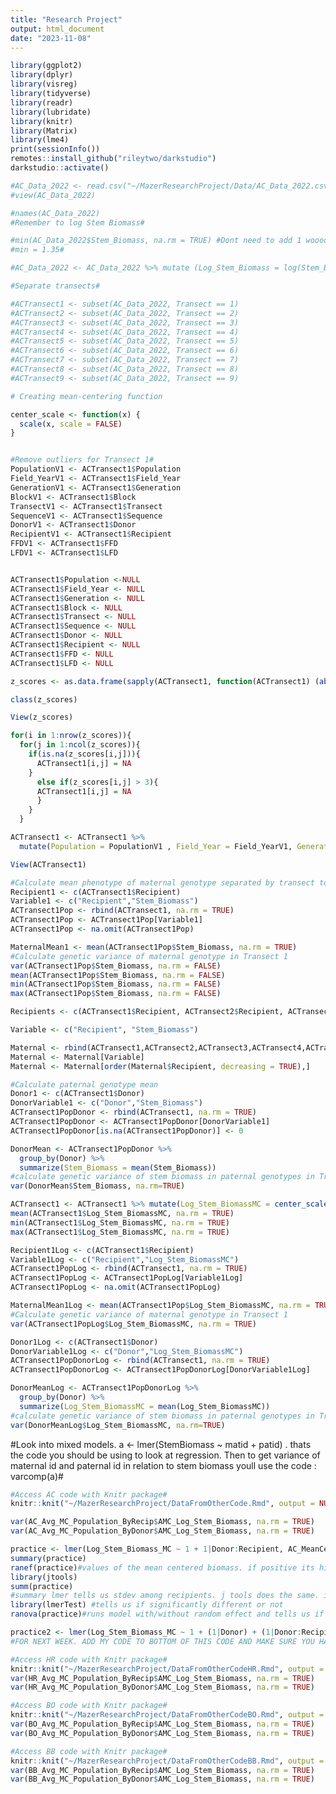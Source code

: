 ```yaml
---
title: "Research Project"
output: html_document
date: "2023-11-08"
---
```


```r
library(ggplot2)
library(dplyr)
library(visreg)
library(tidyverse)
library(readr)
library(lubridate)
library(knitr)
library(Matrix)
library(lme4)
print(sessionInfo())
remotes::install_github("rileytwo/darkstudio")
darkstudio::activate()

```

```r
#AC_Data_2022 <- read.csv("~/MazerResearchProject/Data/AC_Data_2022.csv")
#view(AC_Data_2022)
```

```r
#names(AC_Data_2022)
#Remember to log Stem Biomass#

#min(AC_Data_2022$Stem_Biomass, na.rm = TRUE) #Dont need to add 1 wooooo#
#min = 1.35#

#AC_Data_2022 <- AC_Data_2022 %>% mutate (Log_Stem_Biomass = log(Stem_Biomass))
```

```r
#Separate transects#

#ACTransect1 <- subset(AC_Data_2022, Transect == 1)
#ACTransect2 <- subset(AC_Data_2022, Transect == 2)
#ACTransect3 <- subset(AC_Data_2022, Transect == 3)
#ACTransect4 <- subset(AC_Data_2022, Transect == 4)
#ACTransect5 <- subset(AC_Data_2022, Transect == 5)
#ACTransect6 <- subset(AC_Data_2022, Transect == 6)
#ACTransect7 <- subset(AC_Data_2022, Transect == 7)
#ACTransect8 <- subset(AC_Data_2022, Transect == 8)
#ACTransect9 <- subset(AC_Data_2022, Transect == 9)

# Creating mean-centering function

center_scale <- function(x) {
  scale(x, scale = FALSE)
}



```

```r
#Remove outliers for Transect 1#
PopulationV1 <- ACTransect1$Population 
Field_YearV1 <- ACTransect1$Field_Year
GenerationV1 <- ACTransect1$Generation
BlockV1 <- ACTransect1$Block
TransectV1 <- ACTransect1$Transect
SequenceV1 <- ACTransect1$Sequence
DonorV1 <- ACTransect1$Donor
RecipientV1 <- ACTransect1$Recipient
FFDV1 <- ACTransect1$FFD
LFDV1 <- ACTransect1$LFD


ACTransect1$Population <-NULL
ACTransect1$Field_Year <- NULL
ACTransect1$Generation <- NULL
ACTransect1$Block <- NULL
ACTransect1$Transect <- NULL
ACTransect1$Sequence <- NULL
ACTransect1$Donor <- NULL
ACTransect1$Recipient <- NULL
ACTransect1$FFD <- NULL
ACTransect1$LFD <- NULL

z_scores <- as.data.frame(sapply(ACTransect1, function(ACTransect1) (abs(ACTransect1-mean(ACTransect1, na.rm = TRUE))/sd(ACTransect1, na.rm = TRUE))))

class(z_scores)

View(z_scores) 

for(i in 1:nrow(z_scores)){
  for(j in 1:ncol(z_scores)){
    if(is.na(z_scores[i,j])){
      ACTransect1[i,j] = NA
    }
      else if(z_scores[i,j] > 3){
      ACTransect1[i,j] = NA
      }
    }
  }

ACTransect1 <- ACTransect1 %>% 
  mutate(Population = PopulationV1 , Field_Year = Field_YearV1, Generation = GenerationV1, Block = BlockV1, Transect = TransectV1, Sequence = SequenceV1, Donor = DonorV1, Recipient = RecipientV1, FFD = FFDV1, LFD = LFDV1, .before = Left_Or_Right, )

View(ACTransect1)
```

```r
#Calculate mean phenotype of maternal genotype separated by transect to account for environmental effects on each transect#
Recipient1 <- c(ACTransect1$Recipient)
Variable1 <- c("Recipient","Stem_Biomass")
ACTransect1Pop <- rbind(ACTransect1, na.rm = TRUE)
ACTransect1Pop <- ACTransect1Pop[Variable1]
ACTransect1Pop <- na.omit(ACTransect1Pop)

MaternalMean1 <- mean(ACTransect1Pop$Stem_Biomass, na.rm = TRUE)
#Calculate genetic variance of maternal genotype in Transect 1
var(ACTransect1Pop$Stem_Biomass, na.rm = FALSE)
mean(ACTransect1Pop$Stem_Biomass, na.rm = FALSE)
min(ACTransect1Pop$Stem_Biomass, na.rm = FALSE)
max(ACTransect1Pop$Stem_Biomass, na.rm = FALSE)
```

```r
Recipients <- c(ACTransect1$Recipient, ACTransect2$Recipient, ACTransect3$Recipient, ACTransect4$Recipient, ACTransect5$Recipient, ACTransect6$Recipient, ACTransect7$Recipient, ACTransect8$Recipient, ACTransect9$Recipient)

Variable <- c("Recipient", "Stem_Biomass")

Maternal <- rbind(ACTransect1,ACTransect2,ACTransect3,ACTransect4,ACTransect5,ACTransect6,ACTransect7,ACTransect8, ACTransect9)
Maternal <- Maternal[Variable]
Maternal <- Maternal[order(Maternal$Recipient, decreasing = TRUE),]
```

```r
#Calculate paternal genotype mean
Donor1 <- c(ACTransect1$Donor)
DonorVariable1 <- c("Donor","Stem_Biomass")
ACTransect1PopDonor <- rbind(ACTransect1, na.rm = TRUE)
ACTransect1PopDonor <- ACTransect1PopDonor[DonorVariable1]
ACTransect1PopDonor[is.na(ACTransect1PopDonor)] <- 0

DonorMean <- ACTransect1PopDonor %>%
  group_by(Donor) %>%
  summarize(Stem_Biomass = mean(Stem_Biomass))
#calculate genetic variance of stem biomass in paternal genotypes in Transect 1
var(DonorMean$Stem_Biomass, na.rm=TRUE)
```


```r
ACTransect1 <- ACTransect1 %>% mutate(Log_Stem_BiomassMC = center_scale(Log_Stem_Biomass))
mean(ACTransect1$Log_Stem_BiomassMC, na.rm = TRUE)
min(ACTransect1$Log_Stem_BiomassMC, na.rm = TRUE)
max(ACTransect1$Log_Stem_BiomassMC, na.rm = TRUE)

Recipient1Log <- c(ACTransect1$Recipient)
Variable1Log <- c("Recipient","Log_Stem_BiomassMC")
ACTransect1PopLog <- rbind(ACTransect1, na.rm = TRUE)
ACTransect1PopLog <- ACTransect1PopLog[Variable1Log]
ACTransect1PopLog <- na.omit(ACTransect1PopLog)

MaternalMean1Log <- mean(ACTransect1Pop$Log_Stem_BiomassMC, na.rm = TRUE)
#Calculate genetic variance of maternal genotype in Transect 1
var(ACTransect1PopLog$Log_Stem_BiomassMC, na.rm = TRUE)

Donor1Log <- c(ACTransect1$Donor)
DonorVariable1Log <- c("Donor","Log_Stem_BiomassMC")
ACTransect1PopDonorLog <- rbind(ACTransect1, na.rm = TRUE)
ACTransect1PopDonorLog <- ACTransect1PopDonorLog[DonorVariable1Log]

DonorMeanLog <- ACTransect1PopDonorLog %>%
  group_by(Donor) %>%
  summarize(Log_Stem_BiomassMC = mean(Log_Stem_BiomassMC))
#calculate genetic variance of stem biomass in paternal genotypes in Transect 1
var(DonorMeanLog$Log_Stem_BiomassMC, na.rm=TRUE)
```

#Look into mixed models. a \<- lmer(StemBiomass \~ matid + patid) . thats the code you should be using to look at regression. Then to get variance of maternal id and paternal id in relation to stem biomass youll use the code : varcomp(a)\#

```r
#Access AC code with Knitr package#
knitr::knit("~/MazerResearchProject/DataFromOtherCode.Rmd", output = NULL)

var(AC_Avg_MC_Population_ByRecip$AMC_Log_Stem_Biomass, na.rm = TRUE)
var(AC_Avg_MC_Population_ByDonor$AMC_Log_Stem_Biomass, na.rm = TRUE)

practice <- lmer(Log_Stem_Biomass_MC ~ 1 + 1|Donor:Recipient, AC_MeanCentered_AllTransects)
summary(practice)
ranef(practice)#values of the mean centered biomass. if positive its higher then mean of biomass#
library(jtools)
summ(practice)
#summary lmer tells us stdev among recipients. j tools does the same. if the values is the same tis just more reassuring ICC in jtools tells us how similar they are to one another. higher the value, more similar recipients within donor. Being within the same donor, recipients are necessarily close to each other. If value is 1, then all the recipients are very similar#
library(lmerTest) #tells us if significantly different or not
ranova(practice)#runs model with/without random effect and tells us if running model with effect explains more variation in stembiomass then without effect# In this case the value (0.002239) is showing including the effect explains more then 0. Running ranova tells us whether each of the random effects(if more then one) is signifcantly more then 0. if value is less then .05 then it is significant.

practice2 <- lmer(Log_Stem_Biomass_MC ~ 1 + (1|Donor) + (1|Donor:Recipient), AC_MeanCentered_AllTransects)
#FOR NEXT WEEK. ADD MY CODE TO BOTTOM OF THIS CODE AND MAKE SURE YOU HAVE PROPER DATA SETS SO THEY WORK(IDN TO DO THIS), RUN LMER MODELS).
```

```r
#Access HR code with Knitr package#
knitr::knit("~/MazerResearchProject/DataFromOtherCodeHR.Rmd", output = NULL)
var(HR_Avg_MC_Population_ByRecip$AMC_Log_Stem_Biomass, na.rm = TRUE)
var(HR_Avg_MC_Population_ByDonor$AMC_Log_Stem_Biomass, na.rm = TRUE)
```

```r
#Access BO code with Knitr package#
knitr::knit("~/MazerResearchProject/DataFromOtherCodeBO.Rmd", output = NULL)
var(BO_Avg_MC_Population_ByRecip$AMC_Log_Stem_Biomass, na.rm = TRUE)
var(BO_Avg_MC_Population_ByDonor$AMC_Log_Stem_Biomass, na.rm = TRUE)


```

```r
#Access BB code with Knitr package#
knitr::knit("~/MazerResearchProject/DataFromOtherCodeBB.Rmd", output = NULL)
var(BB_Avg_MC_Population_ByRecip$AMC_Log_Stem_Biomass, na.rm = TRUE)
var(BB_Avg_MC_Population_ByDonor$AMC_Log_Stem_Biomass, na.rm = TRUE)
```
